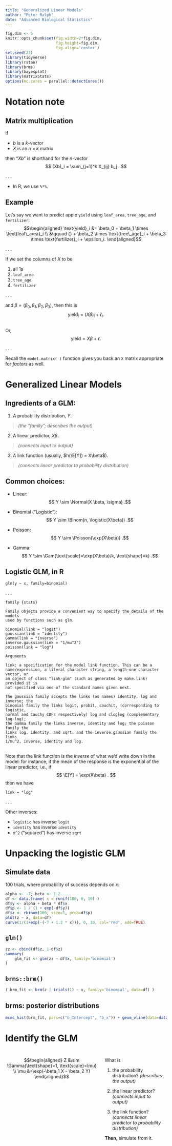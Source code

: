 ```yaml
---
title: "Generalized Linear Models"
author: "Peter Ralph"
date: "Advanced Biological Statistics"
---
```


```r
fig.dim <- 5
knitr::opts_chunk$set(fig.width=2*fig.dim,
                      fig.height=fig.dim,
                      fig.align='center')
set.seed(23)
library(tidyverse)
library(rstan)
library(brms)
library(bayesplot)
library(matrixStats)
options(mc.cores = parallel::detectCores())
```

# Notation note

## Matrix multiplication

If 

- $b$ is a $k$-vector
- $X$ is an $n \times k$ matrix

then "$X b$" is shorthand for the $n$-vector
$$ (Xb)_i = \sum_{j=1}^k X_{ij} b_j . $$

. . .

- In R, we use `%*%`.

## Example

Let's say we want to predict
apple `yield` using `leaf_area`, `tree_age`, and `fertilizer`:
$$\begin{aligned}
\text{yield}_i &= \beta_0 + \beta_1 \times \text{leaf\_area}_i \\
    &\qquad {} + \beta_2 \times \text{tree\_age}_i
    + \beta_3 \times \text{fertilizer}_i + \epsilon_i.
\end{aligned}$$

. . .

If we set the columns of $X$ to be

1. all 1s
2. `leaf_area`
3. `tree_age`
4. `fertilizer`

. . .

and $\beta = (\beta_0, \beta_1, \beta_2, \beta_3),$
then this is
$$
\text{yield}_i = (X \beta)_i + \epsilon_i .
$$

##

Or,
$$
  \text{yield} = X \beta + \epsilon .
$$

. . .

Recall
the `model.matrix( )` function gives you back an `X` matrix appropriate for *factors* as well.

# Generalized Linear Models

## Ingredients of a GLM:

1. A probability distribution, $Y$.

  > *(the "family"; describes the output)*

2. A linear predictor, $X \beta$.

  > *(connects input to output)*

3. A link function (usually, $h(\E[Y]) = X\beta$).

  > *(connects linear predictor to probability distribution)*

## Common choices:

- Linear:
  $$ Y \sim \Normal(X \beta, \sigma) .$$

- Binomial ("Logistic"):
  $$ Y \sim \Binom(n, \logistic(X\beta)) .$$

- Poisson:
  $$ Y \sim \Poisson(\exp(X\beta)) .$$

- Gamma:
  $$ Y \sim \Gam(\text{scale}=\exp(X\beta)/k, \text{shape}=k) .$$

## Logistic GLM, in R

```
glm(y ~ x, family=binomial)
```

. . .

```
family {stats}

Family objects provide a convenient way to specify the details of the models
used by functions such as glm.

binomial(link = "logit")
gaussian(link = "identity")
Gamma(link = "inverse")
inverse.gaussian(link = "1/mu^2")
poisson(link = "log")

Arguments

link: a specification for the model link function. This can be a
name/expression, a literal character string, a length-one character vector, or
an object of class "link-glm" (such as generated by make.link) provided it is
not specified via one of the standard names given next.

The gaussian family accepts the links (as names) identity, log and inverse; the
binomial family the links logit, probit, cauchit, (corresponding to logistic,
normal and Cauchy CDFs respectively) log and cloglog (complementary log-log);
the Gamma family the links inverse, identity and log; the poisson family the
links log, identity, and sqrt; and the inverse.gaussian family the links
1/mu^2, inverse, identity and log.
```

## 

Note that the link function is the *inverse* of what we'd write down in the model:
for instance, if the mean of the response is the exponential of the linear predictor,
i.e., if
$$
\E[Y] = \exp(X\beta) .
$$
then we have
```
link = "log"
```

. . .

Other inverses:

- `logistic` has inverse `logit`
- `identity` has inverse `identity`
- `x^2` ("squared") has inverse `sqrt`

# Unpacking the logistic GLM

## Simulate data

100 trials, where probability of success depends on $x$:
```r
alpha <- -7; beta <- 1.2
df <- data.frame( x = runif(100, 0, 10) )
df$y <- alpha + beta * df$x
df$p <- 1 / (1 + exp(-df$y))
df$z <- rbinom(100, size=1, prob=df$p)
plot(z ~ x, data=df)
curve(1/(1+exp(-(-7 + 1.2 * x))), 0, 10, col='red', add=TRUE)
```

## `glm()`

```r
zz <- cbind(df$z, 1-df$z)
summary(
    glm_fit <- glm(zz ~ df$x, family='binomial')
)
```

## `brms::brm()`

```r
( brm_fit <- brm(z | trials(1) ~ x, family='binomial', data=df) )
```



## brms: posterior distributions

```r
mcmc_hist(brm_fit, pars=c("b_Intercept", "b_x")) + geom_vline(data=data.frame(Parameter=c("b_Intercept", "b_x"), x=c(alpha, beta)), aes(xintercept = x), colour='red')
```

# Identify the GLM

## 

::: {.columns}
:::::: {.column width=60%}


$$\begin{aligned}
    Z &\sim \Gamma(\text{shape}=1, \text{scale}=\mu) \\
    \mu &=\exp(-\beta_1 X - \beta_2 Y)
\end{aligned}$$

:::
:::::: {.column width=40%}

What is

1. the probability distribution?
  *(describes the output)*

2. the linear predictor?
  *(connects input to output)*

3. the link function?
  *(connects linear predictor to probability distribution)*


**Then,** simulate from it.

:::
::::::
